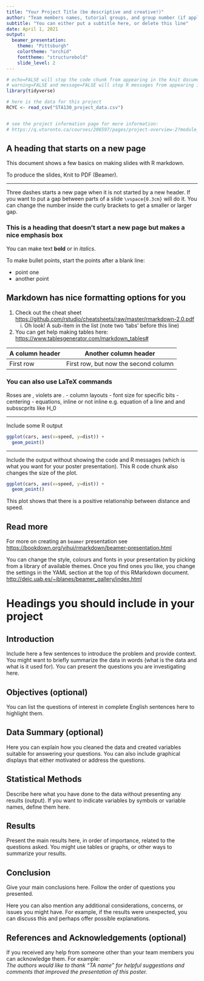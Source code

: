 ```yaml
---
title: "Your Project Title (be descriptive and creative!)"
author: "Team members names, tutorial groups, and group number (if applicable)"
subtitle: "You can either put a subtitle here, or delete this line"
date: April 1, 2021
output: 
  beamer_presentation:
    theme: "Pittsburgh"
    colortheme: "orchid"
    fonttheme: "structurebold"
    slide_level: 2
---
```




```r
# echo=FALSE will stop the code chunk from appearing in the knit document
# warning=FALSE and message=FALSE will stop R messages from appearing in the knit document
library(tidyverse)

# here is the data for this project
RCYC <- read_csv("STA130_project_data.csv")


# see the project information page for more information: 
# https://q.utoronto.ca/courses/206597/pages/project-overview-2?module_item_id=2274626
```


## A heading that starts on a new page

This document shows a few basics on making slides with R markdown.

To produce the slides, Knit to PDF (Beamer).

---

Three dashes starts a new page when it is not started by a new header. If you want to put a gap between parts of a slide `\vspace{0.3cm}` will do it. You can change the number inside the curly brackets to get a smaller or larger gap.

\vspace{0.8cm}

### This is a heading that doesn't start a new page but makes a nice emphasis box

You can make text **bold** or in *italics*.

To make bullet points, start the points after a blank line:
 
- point one
- another point

## Markdown has nice formatting options for you

1. Check out the cheat sheet [https://github.com/rstudio/cheatsheets/raw/master/rmarkdown-2.0.pdf](https://github.com/rstudio/cheatsheets/raw/master/rmarkdown-2.0.pdf)
    i) Oh look! A sub-item in the list (note two 'tabs' before this line)
2. You can get help making tables here: [https://www.tablesgenerator.com/markdown_tables#](https://www.tablesgenerator.com/markdown_tables#)

| A column header | Another column header                |
|-----------------|--------------------------------------|
| First row       | First row, but now the second column |

### You can also use LaTeX commands
Roses are \textcolor{red}{red}, violets are \textcolor{blue}{blue}.
- column layouts
- font size for specific bits
- centering
- equations, inline or not inline e.g. equation of a line and and subsscprits like H_0

---

Include some R output

```r
ggplot(cars, aes(x=speed, y=dist)) + 
  geom_point()
```

---

Include the output without showing the code and R messages (which is what you want for your poster presentation).  This R code chunk also changes the size of the plot.

```r
ggplot(cars, aes(x=speed, y=dist)) + 
  geom_point()
```

This plot shows that there is a positive relationship between distance and speed.

## Read more

For more on creating an `beamer` presentation see [https://bookdown.org/yihui/rmarkdown/beamer-presentation.html](https://bookdown.org/yihui/rmarkdown/beamer-presentation.html)

You can change the style, colours and fonts in your presentation by picking from a library of available themes. Once you find ones you like, you change the settings in the YAML section at the top of this RMarkdown document.
[http://deic.uab.es/~iblanes/beamer_gallery/index.html](http://deic.uab.es/~iblanes/beamer_gallery/index.html) 


# Headings you should include in your project

## Introduction

Include here a few sentences to introduce the problem and provide context. You might want to briefly summarize the data in words (what is the data and what is it used for). You can present the questions you are investigating here. 

## Objectives (optional)

You can list the questions of interest in complete English sentences here to highlight them. 

## Data Summary (optional)

Here you can explain how you cleaned the data and created variables suitable for answering your questions. 
You can also include graphical displays that either motivated or address the questions.

## Statistical Methods

Describe here what you have done to the data without presenting any results (output). If you want to indicate variables by symbols or variable names, define them here. 

## Results

Present the main results here, in order of importance, related to the questions asked. You might use tables or graphs, or other ways to summarize your results.

## Conclusion

Give your main conclusions here. Follow the order of questions you presented. 

Here you can also mention any additional considerations, concerns, or issues you might have. For example, if the results were unexpected, you can discuss this and perhaps offer possible explanations.

## References and Acknowledgements (optional)

If you received any help from someone other than your team members you can acknowledge them. For example:   
*The authors would like to thank "TA name" for helpful suggestions and comments that improved the presentation of this poster.*


